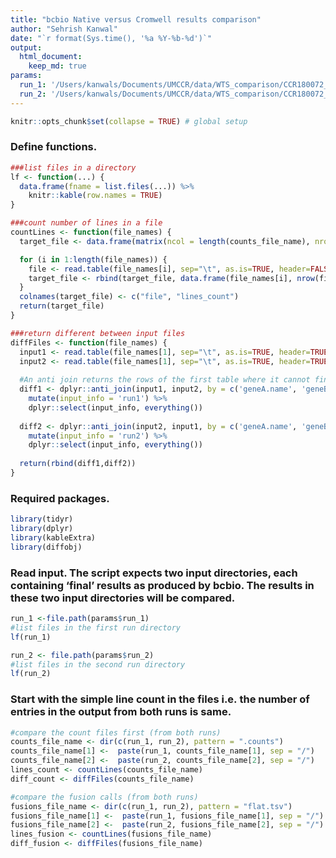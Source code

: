 ```yaml
---
title: "bcbio Native versus Cromwell results comparison"
author: "Sehrish Kanwal"
date: "`r format(Sys.time(), '%a %Y-%b-%d')`"
output:
  html_document: 
    keep_md: true
params:
  run_1: '/Users/kanwals/Documents/UMCCR/data/WTS_comparison/CCR180072_VPT_WH16/bcbio_native/run_1'
  run_2: '/Users/kanwals/Documents/UMCCR/data/WTS_comparison/CCR180072_VPT_WH16/bcbio_native/run_2'
---
```


```r
knitr::opts_chunk$set(collapse = TRUE) # global setup
```

### Define functions.

```r
###list files in a directory
lf <- function(...) {
  data.frame(fname = list.files(...)) %>% 
    knitr::kable(row.names = TRUE)
}

###count number of lines in a file
countLines <- function(file_names) {
  target_file <- data.frame(matrix(ncol = length(counts_file_name), nrow = 0))

  for (i in 1:length(file_names)) {
    file <- read.table(file_names[i], sep="\t", as.is=TRUE, header=FALSE)
    target_file <- rbind(target_file, data.frame(file_names[i], nrow(file)))
  }
  colnames(target_file) <- c("file", "lines_count")
  return(target_file)
}

###return different between input files
diffFiles <- function(file_names) {
  input1 <- read.table(file_names[1], sep="\t", as.is=TRUE, header=TRUE)
  input2 <- read.table(file_names[1], sep="\t", as.is=TRUE, header=TRUE)
  
  #An anti join returns the rows of the first table where it cannot find a match in the second table. 
  diff1 <- dplyr::anti_join(input1, input2, by = c('geneA.name', 'geneB.name', 'paircount', 'splitcount')) %>%
    mutate(input_info = 'run1') %>%
    dplyr::select(input_info, everything())
  
  diff2 <- dplyr::anti_join(input2, input1, by = c('geneA.name', 'geneB.name', 'paircount', 'splitcount')) %>%
    mutate(input_info = 'run2') %>%
    dplyr::select(input_info, everything())
  
  return(rbind(diff1,diff2))
}


```

### Required packages.

```r
library(tidyr)
library(dplyr)
library(kableExtra)
library(diffobj)
```


### Read input. The script expects two input directories, each containing 'final' results as produced by bcbio. The results in these two input directories will be compared.

```r
run_1 <-file.path(params$run_1)
#list files in the first run directory
lf(run_1)

run_2 <- file.path(params$run_2)
#list files in the second run directory
lf(run_2)

```

### Start with the simple line count in the files i.e. the number of entries in the output from both runs is same.

```r
#compare the count files first (from both runs)
counts_file_name <- dir(c(run_1, run_2), pattern = ".counts")
counts_file_name[1] <-  paste(run_1, counts_file_name[1], sep = "/")
counts_file_name[2] <-  paste(run_2, counts_file_name[2], sep = "/")
lines_count <- countLines(counts_file_name)
diff_count <- diffFiles(counts_file_name)

#compare the fusion calls (from both runs)
fusions_file_name <- dir(c(run_1, run_2), pattern = "flat.tsv")
fusions_file_name[1] <-  paste(run_1, fusions_file_name[1], sep = "/")
fusions_file_name[2] <-  paste(run_2, fusions_file_name[2], sep = "/")
lines_fusion <- countLines(fusions_file_name)
diff_fusion <- diffFiles(fusions_file_name)

```









